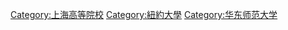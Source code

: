 [[Category:上海高等院校|Category:上海高等院校]]
[[Category:紐約大學|Category:紐約大學]]
[[Category:华东师范大学|Category:华东师范大学]]